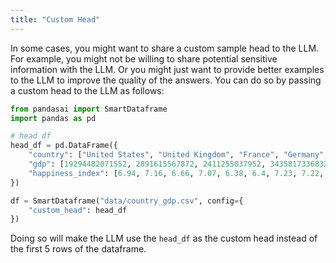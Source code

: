 ```yaml
---
title: "Custom Head"
---
```


In some cases, you might want to share a custom sample head to the LLM. For example, you might not be willing to share potential sensitive information with the LLM. Or you might just want to provide better examples to the LLM to improve the quality of the answers. You can do so by passing a custom head to the LLM as follows:

```python
from pandasai import SmartDataframe
import pandas as pd

# head df
head_df = pd.DataFrame({
    "country": ["United States", "United Kingdom", "France", "Germany", "Italy", "Spain", "Canada", "Australia", "Japan", "China"],
    "gdp": [19294482071552, 2891615567872, 2411255037952, 3435817336832, 1745433788416, 1181205135360, 1607402389504, 1490967855104, 4380756541440, 14631844184064],
    "happiness_index": [6.94, 7.16, 6.66, 7.07, 6.38, 6.4, 7.23, 7.22, 5.87, 5.12]
})

df = SmartDataframe("data/country_gdp.csv", config={
    "custom_head": head_df
})
```

Doing so will make the LLM use the `head_df` as the custom head instead of the first 5 rows of the dataframe.
